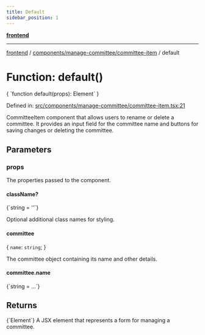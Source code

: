 ```yaml
---
title: Default
sidebar_position: 1
---
```



[**frontend**](../../../..)

***

[frontend](../../../..) / [components/manage-committee/committee-item](..) / default

# Function: default()

<CodeBlock language="ts">
{ `function default(props): Element` }
</CodeBlock>

Defined in: [src/components/manage-committee/committee-item.tsx:21](https://github.com/svsticky/CommitteeClash/blob/8a31d8fc8422df670b3b4cb3b5fd558ecdeabb90/frontend/src/components/manage-committee/committee-item.tsx#L21)

CommitteeItem component that allows users to rename or delete a committee.
It provides an input field for the committee name and buttons for saving changes or deleting the committee.

## Parameters

### props

The properties passed to the component.

#### className?
<CodeBlock language="ts">
{`string = ''`}
</CodeBlock>

Optional additional class names for styling.

#### committee

\{ `name`: `string`; \}

The committee object containing its name and other details.

#### committee.name
<CodeBlock language="ts">
{`string = ...`}
</CodeBlock>

## Returns
<CodeBlock language="ts">
{`Element`}
</CodeBlock>
A JSX element that represents a form for managing a committee.

